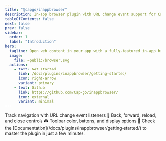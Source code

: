 ```yaml
---
title: "@capgo/inappbrowser"
description: In-app browser plugin with URL change event support for Capacitor apps.
tableOfContents: false
next: false
prev: false
sidebar:
  order: 1
  label: "Introduction"
hero:
  tagline: Open web content in your app with a fully-featured in-app browser that supports URL change events and navigation controls.
  image:
    file: ~public/browser.svg
  actions:
    - text: Get started
      link: /docs/plugins/inappbrowser/getting-started/
      icon: right-arrow
      variant: primary
    - text: Github
      link: https://github.com/Cap-go/inappbrowser/
      icon: external
      variant: minimal
---
```



<CardGrid stagger>
  <Card title="URL change events" icon="rocket">
    Track navigation with URL change event listeners 🔗
  </Card>
  <Card title="Full navigation control" icon="pencil">
    Back, forward, reload, and close controls 🎮
  </Card>
  <Card title="Customizable UI" icon="pencil">
    Toolbar color, buttons, and display options 🎨
  </Card>
  <Card title="Comprehensive Documentation" icon="open-book">
    Check the [Documentation](/docs/plugins/inappbrowser/getting-started/) to master the plugin in just a few minutes.
  </Card>
</CardGrid>
